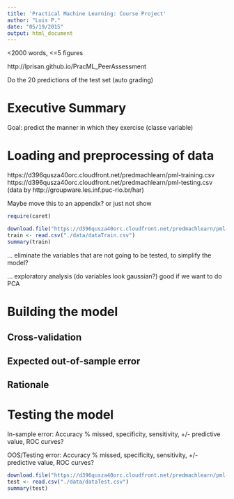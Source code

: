 ```yaml
---
title: 'Practical Machine Learning: Course Project'
author: "Luis P."
date: "05/19/2015"
output: html_document
---
```


<2000 words, <=5 figures

http://lprisan.github.io/PracML_PeerAssessment

Do the 20 predictions of the test set (auto grading)


# Executive Summary

Goal: predict the manner in which they exercise (classe variable)


# Loading and preprocessing of data

https://d396qusza40orc.cloudfront.net/predmachlearn/pml-training.csv
https://d396qusza40orc.cloudfront.net/predmachlearn/pml-testing.csv
(data by http://groupware.les.inf.puc-rio.br/har)

Maybe move this to an appendix? or just not show

```r
require(caret)

download.file("https://d396qusza40orc.cloudfront.net/predmachlearn/pml-training.csv", destfile = "./data/dataTrain.csv", method="curl", extra = "-k")
train <- read.csv("./data/dataTrain.csv")
summary(train)
```

... eliminate the variables that are not going to be tested, to simplify the model?

... exploratory analysis (do variables look gaussian?) good if we want to do PCA

# Building the model


## Cross-validation

## Expected out-of-sample error

## Rationale


# Testing the model

In-sample error: Accuracy % missed, specificity, sensitivity, +/- predictive value, ROC curves?

OOS/Testing error: Accuracy % missed, specificity, sensitivity, +/- predictive value, ROC curves?

```r
download.file("https://d396qusza40orc.cloudfront.net/predmachlearn/pml-testing.csv", destfile = "./data/dataTest.csv", method="curl")
test <- read.csv("./data/dataTest.csv")
summary(test)
```
